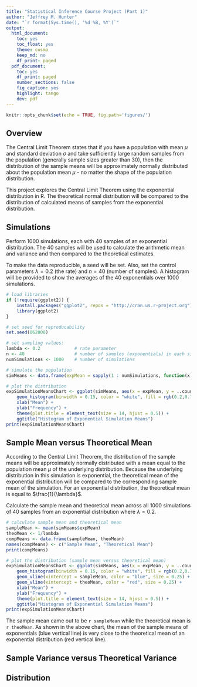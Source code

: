 ```yaml
---
title: "Statistical Inference Course Project (Part 1)"
author: "Jeffrey M. Hunter"
date: "`r format(Sys.time(), '%d %B, %Y')`"
output:
  html_document:
    toc: yes
    toc_float: yes
    theme: cosmo
    keep_md: no
    df_print: paged
  pdf_document:
    toc: yes
    df_print: paged
    number_sections: false
    fig_caption: yes
    highlight: tango
    dev: pdf
---
```


```r
knitr::opts_chunk$set(echo = TRUE, fig.path='figures/')
```

## Overview

The Central Limit Theorem states that if you have a population with mean $\mu$
and standard deviation $\sigma$ and take sufficiently large random samples from
the population (generally sample sizes greater than 30), then the distribution
of the sample means will be approximately normally distributed about the
population mean $\mu$ - no matter the shape of the population distribution.

This project explores the Central Limit Theorem using the exponential
distribution in R. The theoretical normal distribution will be compared to the
distribution of calculated means of samples from the exponential distribution.

## Simulations

Perform 1000 simulations, each with 40 samples of an exponential distribution.
The 40 samples will be used to calculate the arithmetic mean and variance and
then compared to the theoretical estimates.

To make the data reproducible, a seed will be set. Also, set the control 
parameters $\lambda = 0.2$ (the rate) and $n = 40$ (number of samples). A histogram
will be provided to show the averages of the 40 exponentials over 1000
simulations.

```r
# load libraries
if (!require(ggplot2)) {
    install.packages("ggplot2", repos = "http://cran.us.r-project.org")
    library(ggplot2)
}

# set seed for reproducability
set.seed(062000)

# set sampling values:
lambda <- 0.2             # rate parameter
n <- 40                   # number of samples (exponentials) in each simulation
numSimulations <- 1000    # number of simulations

# simulate the population
simMeans <- data.frame(expMean = sapply(1 : numSimulations, function(x) {mean(rexp(n, lambda))}))

# plot the distribution
expSimulationMeansChart <- ggplot(simMeans, aes(x = expMean, y = ..count..)) +
    geom_histogram(binwidth = 0.15, color = "white", fill = rgb(0.2,0.7,0.1,0.4))  +
    xlab("Mean") +
    ylab("Frequency") +
    theme(plot.title = element_text(size = 14, hjust = 0.5)) +
    ggtitle("Histogram of Exponential Simulation Means")
print(expSimulationMeansChart)
```

## Sample Mean versus Theoretical Mean

According to the Central Limit Theorem, the distribution of the sample means
will be approximately normally distributed with a mean equal to the population
mean $\mu$ of the underlying distribution. Because the underlying distribution
in this simulation is exponential, the theoretical mean of the exponential
distribution will be compared to the corresponding sample mean of the
simulation. For an exponential distribution, the theoretical mean is equal to
$\frac{1}{\lambda}$. 

Calculate the sample mean and theoretical mean across all 1000 simulations of
40 samples from an exponential distribution where $\lambda = 0.2$. 

```r
# calculate sample mean and theoretical mean
sampleMean <- mean(simMeans$expMean)
theoMean <- 1/lambda
compMeans <- data.frame(sampleMean, theoMean)
names(compMeans) <- c("Sample Mean", "Theoretical Mean")
print(compMeans)

# plot the distribution (sample mean versus theoretical mean)
expSimulationMeansChart <- ggplot(simMeans, aes(x = expMean, y = ..count..)) +
    geom_histogram(binwidth = 0.15, color = "white", fill = rgb(0.2,0.7,0.1,0.4))  +
    geom_vline(xintercept = sampleMean, color = "blue", size = 0.25) +
    geom_vline(xintercept = theoMean, color = "red", size = 0.25) +
    xlab("Mean") +
    ylab("Frequency") +
    theme(plot.title = element_text(size = 14, hjust = 0.5)) +
    ggtitle("Histogram of Exponential Simulation Means")
print(expSimulationMeansChart)
```

The sample mean came out to be `r sampleMean` while the theoretical mean is
`r theoMean`. As shown in the above chart, the mean of the sample means of
exponentials (blue vertical line) is very close to the theoretical mean of an
exponential distribution (red vertical line).

## Sample Variance versus Theoretical Variance



## Distribution

